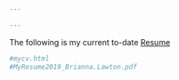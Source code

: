 ```yaml
---

---
```


<!--<a href="CV.pdf#" class="download" title="Download CV as PDF">Download CV</a>-->			

The following is my current to-date [Resume](MyResume2019_Brianna.Lawton.pdf)

```r
#mycv.html
#MyResume2019_Brianna.Lawton.pdf
```

